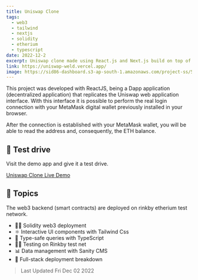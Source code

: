 ```yaml
---
title: Uniswap Clone
tags:
  - web3
  - tailwind
  - nextjs
  - solidity
  - etherium
  - typescript
date: 2022-12-2
excerpt: Uniswap clone made using React.js and Next.js build on top of rinkby etherium test network.
link: https://uniswap-weld.vercel.app/
image: https://sid86-dashboard.s3-ap-south-1.amazonaws.com/project-ss/5wdP8Gq9PKavtTmyGRgU2q.png
---
```


<p className=''>
	This project was developed with ReactJS, being a Dapp application (decentralized application) that replicates the Uniswap web application interface. With this interface it is possible to perform the real login connection with your MetaMask digital wallet previously installed in your browser.

After the connection is established with your MetaMask wallet, you will be able to read the address and, consequently, the ETH balance.
</p>

<div className="py-5">

## :rocket: Test drive

Visit the demo app and give it a test drive.

<div>
<a target="_blank" href="https://uniswap-weld.vercel.app/" className="btn btn-green">Uniswap Clone Live Demo</a>
</div>
</div>

<div className="py-5">

## :paperclip: Topics

The web3 backend (smart contracts) are deployed on rinkby etherium test network.

- 👨‍🎤 Solidity web3 deployment
- ⚛  Interactive UI components with Tailwind Css
- 💪 Type-safe queries with TypeScript
- 👨‍🚀 Testing on Rinkby test net
- 📊 Data management with Sanity CMS
- 🚀 Full-stack deployment breakdown

</div>

> Last Updated Fri Dec 02 2022

  
